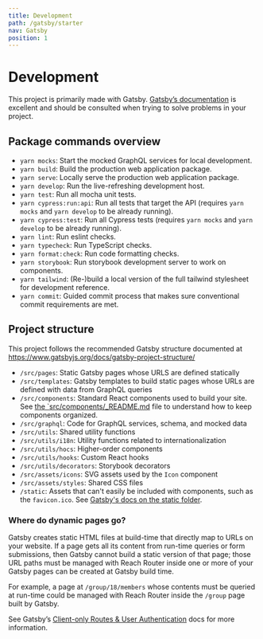 ```yaml
---
title: Development
path: /gatsby/starter
nav: Gatsby
position: 1
---
```


# Development

This project is primarily made with Gatsby. [Gatsby’s documentation](https://www.gatsbyjs.org/docs/) is excellent and should be consulted when trying to solve problems in your project.

## Package commands overview

- `yarn mocks`: Start the mocked GraphQL services for local development.
- `yarn build`: Build the production web application package.
- `yarn serve`: Locally serve the production web application package.
- `yarn develop`: Run the live-refreshing development host.
- `yarn test`: Run all mocha unit tests.
- `yarn cypress:run:api`: Run all tests that target the API (requires `yarn mocks` and `yarn develop` to be already running).
- `yarn cypress:test`: Run all Cypress tests (requires `yarn mocks` and `yarn develop` to be already running).
- `yarn lint`: Run eslint checks.
- `yarn typecheck`: Run TypeScript checks.
- `yarn format:check`: Run code formatting checks.
- `yarn storybook`: Run storybook development server to work on components.
- `yarn tailwind`: (Re-)build a local version of the full tailwind stylesheet for development reference.
- `yarn commit`: Guided commit process that makes sure conventional commit requirements are met.

## Project structure

This project follows the recommended Gatsby structure documented at https://www.gatsbyjs.org/docs/gatsby-project-structure/

- `/src/pages`: Static Gatsby pages whose URLS are defined statically
- `/src/templates`: Gatsby templates to build static pages whose URLs are defined with data from GraphQL queries
- `/src/components`: Standard React components used to build your site. See [the `src/components/\_README.md](../src/components/_README.md) file to understand how to keep components organized.
- `/src/graphql`: Code for GraphQL services, schema, and mocked data
- `/src/utils`: Shared utility functions
- `/src/utils/i18n`: Utility functions related to internationalization
- `/src/utils/hocs`: Higher-order components
- `/src/utils/hooks`: Custom React hooks
- `/src/utils/decorators`: Storybook decorators
- `/src/assets/icons`: SVG assets used by the `Icon` component
- `/src/assets/styles`: Shared CSS files
- `/static`: Assets that can't easily be included with components, such as the `favicon.ico`. See [Gatsby's docs on the static folder](https://www.gatsbyjs.org/docs/static-folder/).

### Where do dynamic pages go?

Gatsby creates static HTML files at build-time that directly map to URLs on your website. If a page gets all its content from run-time queries or form submissions, then Gatsby cannot build a static version of that page; those URL paths must be managed with Reach Router inside one or more of your Gatsby pages can be created at Gatsby build time.

For example, a page at `/group/18/members` whose contents must be queried at run-time could be managed with Reach Router inside the `/group` page built by Gatsby.

See Gatsby’s [Client-only Routes &amp; User Authentication](https://www.gatsbyjs.org/docs/client-only-routes-and-user-authentication/) docs for more information.
